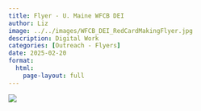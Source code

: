 ```yaml
---
title: Flyer - U. Maine WFCB DEI
author: Liz
image: ../../images/WFCB_DEI_RedCardMakingFlyer.jpg
description: Digital Work
categories: [Outreach - Flyers]
date: 2025-02-20
format:
  html:
    page-layout: full
---
```


![](../../images/WFCB_DEI_RedCardMakingFlyer.jpg)